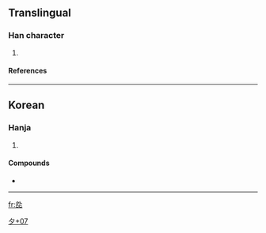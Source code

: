 ==Translingual==
===Han character===
{{Han char|rn=36|rad=夕|as=07|sn=10|four=|canj=弓卜口心 (NYRP)}}
# {{defn|Han|sort=夕07}}
====References====
{{Han ref|kx=0247.071|dj=0413.161|hdz=20863.111|uh=591E|ud=22814}}
----
==Korean==
===Hanja===
{{ko-hanja|hangeul=[[읫]]|rv=uit|mr=ŭit}}
# {{defn|Korean}}

====Compounds====
* {{lang|ko-Hant|[[夞怪面]]}}
----
[[Category:Korean-only CJKV Characters|夕+07]]

[[fr:夞]]